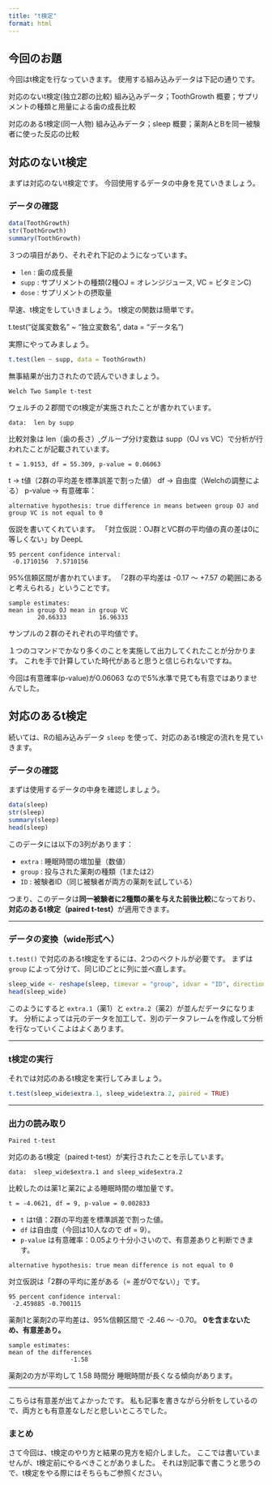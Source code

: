 ```yaml
---
title: "t検定"
format: html
---
```


## 今回のお題

今回はt検定を行なっていきます。
使用する組み込みデータは下記の通りです。

対応のないt検定(独立2郡の比較)
組み込みデータ；ToothGrowth
概要；サプリメントの種類と用量による歯の成長比較

対応のあるt検定(同一人物)
組み込みデータ；sleep
概要；薬剤AとBを同一被験者に使った反応の比較

## 対応のないt検定

まずは対応のないt検定です。
今回使用するデータの中身を見ていきましょう。

### データの確認

```r
data(ToothGrowth)
str(ToothGrowth)
summary(ToothGrowth)
```

３つの項目があり、それぞれ下記のようになっています。

 - `len` : 歯の成長量
 - `supp` : サプリメントの種類(2種OJ = オレンジジュース, VC = ビタミンC)
 - `dose` : サプリメントの摂取量

早速、t検定をしていきましょう。
t検定の関数は簡単です。

t.test("従属変数名" ~ "独立変数名", data = "データ名")

実際にやってみましょう。

```r
t.test(len ~ supp, data = ToothGrowth)
```

無事結果が出力されたので読んでいきましょう。

```
Welch Two Sample t-test
```
ウェルチの２郡間でのt検定が実施されたことが書かれています。

```
data:  len by supp
```

比較対象は len（歯の長さ）,グループ分け変数は supp（OJ vs VC）で分析が行われたことが記載されています。

```
t = 1.9153, df = 55.309, p-value = 0.06063
```

t -> t値（2群の平均差を標準誤差で割った値）
df -> 自由度（Welchの調整による）
p-value -> 有意確率：

```
alternative hypothesis: true difference in means between group OJ and group VC is not equal to 0
```

仮説を書いてくれています。
「対立仮説：OJ群とVC群の平均値の真の差は0に等しくない」by DeepL


```
95 percent confidence interval:
 -0.1710156  7.5710156
```

95%信頼区間が書かれています。
「2群の平均差は -0.17 〜 +7.57 の範囲にあると考えられる」ということです。

```
sample estimates:
mean in group OJ mean in group VC 
        20.66333         16.96333 
```

サンプルの２群のそれぞれの平均値です。


１つのコマンドでかなり多くのことを実施して出力してくれたことが分かります。
これを手で計算していた時代があると思うと信じられないですね。

今回は有意確率(p-value)が0.06063 なので5%水準で見ても有意ではありませんでした。


## 対応のあるt検定

続いては、Rの組み込みデータ `sleep` を使って、対応のあるt検定の流れを見ていきます。

### データの確認
まずは使用するデータの中身を確認しましょう。

```r
data(sleep)
str(sleep)
summary(sleep)
head(sleep)
```

このデータには以下の3列があります：

- `extra` : 睡眠時間の増加量（数値）
- `group` : 投与された薬剤の種類（1または2）
- `ID` : 被験者ID（同じ被験者が両方の薬剤を試している）

つまり、このデータは**同一被験者に2種類の薬を与えた前後比較**になっており、**対応のあるt検定（paired t-test）**が適用できます。

---

### データの変換（wide形式へ）
`t.test()` で対応のあるt検定をするには、2つのベクトルが必要です。
まずは `group` によって分けて、同じIDごとに列に並べ直します。

```r
sleep_wide <- reshape(sleep, timevar = "group", idvar = "ID", direction = "wide")
head(sleep_wide)
```

このようにすると `extra.1`（薬1）と `extra.2`（薬2）が並んだデータになります。
分析によっては元のデータを加工して、別のデータフレームを作成して分析を行なっていくこよはよくあります。

---

### t検定の実行
それでは対応のあるt検定を実行してみましょう。

```r
t.test(sleep_wide$extra.1, sleep_wide$extra.2, paired = TRUE)
```

---

### 出力の読み取り

```
Paired t-test
```
対応のあるt検定（paired t-test）が実行されたことを示しています。

```
data:  sleep_wide$extra.1 and sleep_wide$extra.2
```
比較したのは薬1と薬2による睡眠時間の増加量です。

```
t = -4.0621, df = 9, p-value = 0.002833
```
- `t` はt値：2群の平均差を標準誤差で割った値。
- `df` は自由度（今回は10人なので df = 9）。
- `p-value` は有意確率：0.05より十分小さいので、有意差ありと判断できます。

```
alternative hypothesis: true mean difference is not equal to 0
```
対立仮説は「2群の平均に差がある（= 差が0でない）」です。

```
95 percent confidence interval:
 -2.459885 -0.700115
```
薬剤1と薬剤2の平均差は、95%信頼区間で -2.46 〜 -0.70。
**0を含まないため、有意差あり。**

```
sample estimates:
mean of the differences
                 -1.58
```
薬剤2の方が平均して 1.58 時間分 睡眠時間が長くなる傾向があります。

---

こちらは有意差が出てよかったです。
私も記事を書きながら分析をしているので、両方とも有意差なしだと悲しいところでした。

### まとめ

さて今回は、t検定のやり方と結果の見方を紹介しました。
ここでは書いていませんが、t検定前にやるべきことがありました。
それは別記事で書こうと思うので、t検定をやる際にはそちらもご参照ください。

